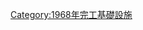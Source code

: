 {{Commonscat|Bridges completed in 1968}}
{{Cat nav 10years|20世紀橋梁|1968||年完工橋梁}}

[[Category:1968年完工基礎設施|Category:1968年完工基礎設施]]